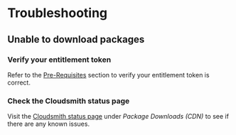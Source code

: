 # Troubleshooting

## Unable to download packages

### Verify your entitlement token

Refer to the [Pre-Requisites](./get-started#pre-requisites) section to verify your entitlement token is correct.

### Check the Cloudsmith status page

Visit the [Cloudsmith status page](https://status.cloudsmith.io/) under _Package Downloads (CDN)_ to see if there are
any known issues.

